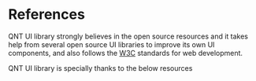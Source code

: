 
<Meta title="Get started/3. References" />

# References

QNT UI library strongly believes in the open source resources and it takes help from several open source UI libraries to improve its own UI components, and also follows the [W3C](https://www.w3.org/) standards for web development.

<Label isBold>QNT UI library is specially thanks to the below resources</Label>